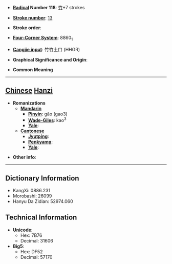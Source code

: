 * '''[[Wiktionary:Chinese radical index| Radical]] Number 118''': [[Wiktionary:Chinese radical index 竹|竹]]+7 strokes

* '''[[Wiktionary:Chinese total strokes index|Stroke number]]''': [[Wiktionary:Chinese total strokes index 13|13]]

* '''Stroke order''': 

* '''[[Wiktionary:Chinese four corner index|Four-Corner System]]''': 8860<sub>1</sub>

* '''[[Wiktionary:Chinese Cangjie index|Cangjie input]]''': 竹竹土口 (HHGR)

* '''Graphical Significance and Origin''': 

* '''Common Meaning'''

----

== [[Chinese]] [[Hanzi]] ==

* '''Romanizations'''
** '''[[Mandarin]]'''
*** '''[[Pinyin]]''': gǎo (gao3)
*** '''[[Wade-Giles]]''': kao<sup>3</sup>
*** '''[[Yale]]''': 
** '''[[Cantonese]]'''
*** '''[[Jyutping]]''':
*** '''[[Penkyamp]]''': 
*** '''[[Yale]]''': 

* '''Other info''': 

----

== Dictionary Information ==

* KangXi: 0886.231
* Morobashi: 26099
* Hanyu Da Zidian: 52974.060

== Technical Information ==

* '''Unicode''':
** Hex: 7B76
** Decimal: 31606
* '''Big5''':
** Hex: DF52
** Decimal: 57170
